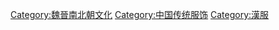 [[Category:魏晉南北朝文化|Category:魏晉南北朝文化]]
[[Category:中国传统服饰|Category:中国传统服饰]]
[[Category:漢服|Category:漢服]]